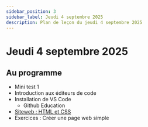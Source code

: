 ```yaml
---
sidebar_position: 3
sidebar_label: Jeudi 4 septembre 2025
description: Plan de leçon du jeudi 4 septembre 2025
---
```


# Jeudi 4 septembre 2025

## Au programme

- Mini test 1
- Introduction aux éditeurs de code
- Installation de VS Code
    - Github Education
- [Siteweb : HTML et CSS](../notes_de_cours/theme_1/html_css.mdx)
- Exercices : Créer une page web simple
